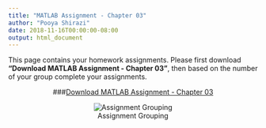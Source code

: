 ```yaml
---
title: "MATLAB Assignment - Chapter 03"
author: "Pooya Shirazi"
date: 2018-11-16T00:00:00-08:00
output: html_document
---
```


This page contains your homework assignments. Please first download **"Download MATLAB Assignment - Chapter 03"**, then based on the number of your group complete your assignments.

<center>
###[Download MATLAB Assignment - Chapter 03](file/Programming/Assignment_Chapter_03.pdf)

![Assignment Grouping](file/Programming/Assignment_Chapter_03.png)
</center>

